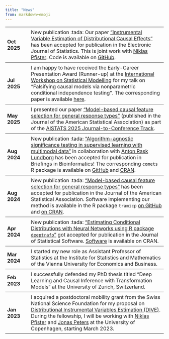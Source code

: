 ```yaml
---
title: "News"
from: markdown+emoji
---
```


<style>
  table {
    border-collapse: collapse; /* avoids double borders */
    width: 100%;
  }
  td {
    border-bottom: 1px solid #595959; /* horizontal lines */
    padding: 6px;
    vertical-align: mid;
  }
  td:first-child {
    border-left: none; /* no extra line at far left */
    font-weight: bold;
    width: 15%; /* optional: controls first column width */
  }
  tr:last-child td {
    border-bottom: none; /* remove last horizontal line */
  }
</style>

<table>
<tr>
    <td>
**Oct 2025**
    </td>
    <td>
      New publication :tada: Our paper ["Instrumental Variable Estimation of
      Distributional Causal Effects"](https://arxiv.org/abs/2406.19986) has
      been accepted for publication in the Electronic Journal of Statistics.
      This is joint work with [Niklas Pfister](https://niklaspfister.github.io).
      Code is available on [GitHub](https://github.com/LucasKook/dive.git).
    </td>
</tr>
<tr>
    <td>
**Jul 2025**
    </td>
    <td>
      I am happy to have received the Early-Career Presentation Award
      (Runner-up) at the [International Workshop on Statistical
      Modelling](https://iwsm2025.ie/) for my talk on "Falsifying causal models
      via nonparametric conditional independence testing". The corresponding
      paper is available [here](./papers/kook-iwsm-2025.pdf).
    </td>
</tr>
<tr>
    <td>
**May 2025**
    </td>
    <td>
      I presented our paper ["Model-based causal feature selection for general
      response types"](https://doi.org/10.1080/01621459.2024.2395588)
      (published in the Journal of the American Statistical Association) as
      part of the [AISTATS 2025 Journal-to-Conference
      Track](https://aistats.org/aistats2025/journal-track.html).
    </td>
</tr>
<tr>
    <td>
**Aug 2024**
    </td>
    <td>
New publication :tada: ["Algorithm-agnostic significance testing in supervised
learning with multimodal data"](https://doi.org/10.1093/bib/bbae475) in
collaboration with [Anton Rask Lundborg](https://www.arlundborg.com) has been
accepted for publication in Briefings in Bioinformatics! The
corresponding `comets` R package is available on
[GitHub](https://github.com/LucasKook/comets.git) and
[CRAN](https://CRAN.R-project.org/package=comets).
    </td>
</tr>
<tr>
    <td>
**Aug 2024**
    </td>
    <td>
      New publication :tada: ["Model-based causal feature selection for general
      response types"](https://doi.org/10.1080/01621459.2024.2395588) has been
      accepted for publication in the Journal of the American Statistical
      Association. Software implementing our method is available in the R
      package `tramicp` [on GitHub](https://github.com/LucasKook/tramicp) and
      [on CRAN](https://CRAN.R-project.org/package=tramicp).
    </td>
</tr>
<tr>
    <td>
**Apr 2024**
    </td>
    <td>
New publication :tada: ["Estimating Conditional Distributions with Neural Networks
using R package `deeptrafo`"](https://doi.org/https://doi.org/10.18637/jss.v111.i10) got
accepted for publication in the Journal of Statistical Software.
[Software](https://CRAN.R-project.org/package=deeptrafo) is available on CRAN.
    </td>
</tr>
<tr>
    <td>
**Mar 2024**
    </td>
    <td>
I started my new role as Assistant Professor of Statistics at the Institute for
      Statistics and Mathematics of the Vienna University for Economics and
      Business.
    </td>
</tr>
<tr>
    <td>
**Feb 2023**
    </td>
    <td>
I successfully defended my PhD thesis titled "Deep Learning and Causal Inference
with Transformation Models" at the University of Zurich, Switzerland.
    </td>
</tr>
<tr>
    <td>
    **Jan 2023**
    </td>
    <td>
    I acquired a postdoctoral mobility grant from the Swiss National Science
Foundation for my proposal on [Distributional Instrumental Variables Estimation
(DIVE)](https://data.snf.ch/grants/grant/214457). During the fellowship, I will
be working with [Niklas Pfister](https://niklaspfister.github.io/) and [Jonas
Peters](https://people.math.ethz.ch/~jopeters/) at the University of Copenhagen,
starting March 2023. </td>
</tr>
</table>
